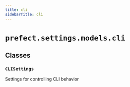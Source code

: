 ```yaml
---
title: cli
sidebarTitle: cli
---
```


# `prefect.settings.models.cli`

## Classes

### `CLISettings` <sup><a href="https://github.com/prefecthq/prefect/blob/main/src/prefect/settings/models/cli.py#L12"><Icon icon="github" size="14" /></a></sup>


Settings for controlling CLI behavior

